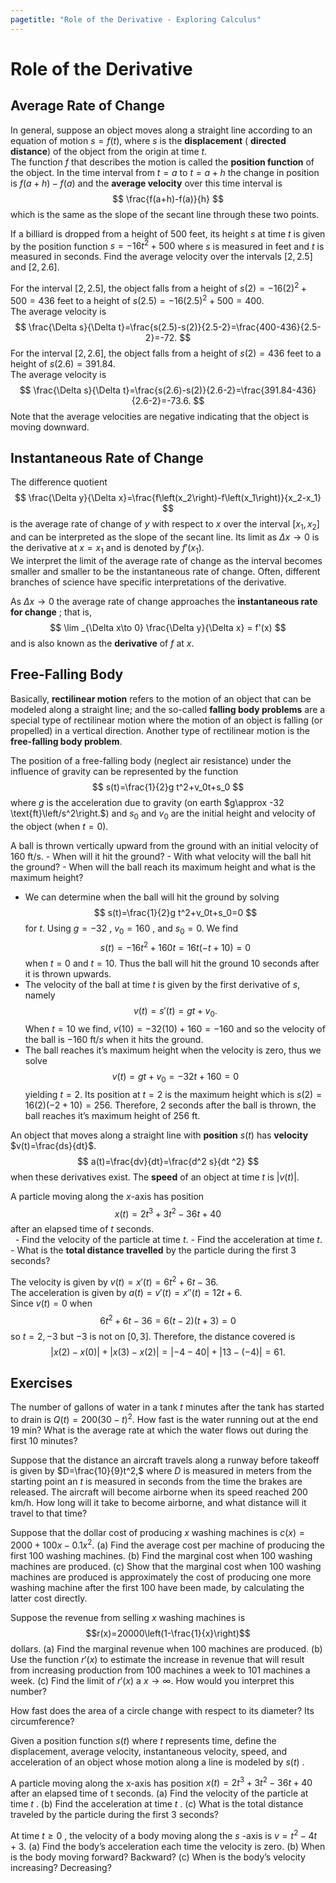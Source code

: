 ```yaml
---
pagetitle: "Role of the Derivative - Exploring Calculus"
---
```

# Role of the Derivative

## Average Rate of Change


In general, suppose an object moves along a straight line according to an equation of motion $s=f(t),$ where $s$ is the \index{displacement} **displacement** (\index{directed distance} **directed distance**) of the object from the origin at time $t.$  
The function $f$ that describes the motion is called the \index{position function} **position function**  of the object. 
In the time interval from $t=a$ to $t=a+h$  the change in position is $f(a+h)-f(a)$ and the \index{average velocity} **average velocity**  over this time interval is 
$$
\frac{f(a+h)-f(a)}{h}
$$ 
which is the same as the slope of the secant line through these two points.


::: {#exm- } 
If a billiard is dropped from a height of 500 feet, its height $s$  at time $t$  is given by the position function $s=-16t^2+500$  where $s$  is measured in feet and $t$  is measured in seconds. 
Find the average velocity over the intervals $[2,2.5]$ and $[2,2.6]$.  
::: 

::: {.solution }
For the interval $[2,2.5],$ the object falls from a height of $s(2)=-16(2)^2+500=436$  feet to a height of $s(2.5)=-16(2.5)^2+500=400.$  
The average velocity is 
$$
\frac{\Delta  s}{\Delta  t}=\frac{s(2.5)-s(2)}{2.5-2}=\frac{400-436}{2.5-2}=-72.
$$
For the interval $[2,2.6],$ the object falls from a height of $s(2)=436$  feet to a height of $s(2.6)=391.84.$  
The average velocity is 
$$
\frac{\Delta  s}{\Delta  t}=\frac{s(2.6)-s(2)}{2.6-2}=\frac{391.84-436}{2.6-2}=-73.6.
$$
Note that the average velocities are negative indicating that the object is moving downward.
::: 

## Instantaneous Rate of Change


The difference quotient 
$$
\frac{\Delta  y}{\Delta  x}=\frac{f\left(x_2\right)-f\left(x_1\right)}{x_2-x_1}
$$
is the average rate of change of $y$  with respect to $x$  over the interval $\left[x_1,x_2\right]$ and can be interpreted as the slope of the secant line.
Its limit as $\Delta x\to 0$  is the derivative at $x=x_1$ and is denoted by $f'\left(x_1\right).$  
We interpret the limit of the average rate of change as the interval becomes smaller and smaller to be the instantaneous rate of change. 
Often, different branches of science have specific interpretations of the derivative.


As $\Delta  x\to 0$  the average rate of change approaches the \index{instantaneous rate for change} **instantaneous rate for change** ; that
is, 
$$
\lim _{\Delta  x\to 0} \frac{\Delta  y}{\Delta  x} = f'(x)
$$ 
and is also known as the \index{derivative} **derivative**  of $f$  at $x.$ 


## Free-Falling Body


Basically, \index{rectilinear motion} **rectilinear motion** refers to the motion of an object that can be modeled along a straight line; and the so-called \index{falling body problems} **falling body problems**  are a special type of rectilinear motion where the motion of an object is falling (or propelled) in a vertical direction. 
Another type of rectilinear motion is the \index{free-falling body problem} **free-falling body problem**.


The position of a free-falling body (neglect air resistance) under the influence of gravity can be represented by the function  
$$
s(t)=\frac{1}{2}g t^2+v_0t+s_0
$$
where $g$  is the acceleration due to gravity (on earth $g\approx -32 \text{ft}\left/s^2\right.$) and $s_0$  and $v_0$  are the initial height and velocity of the object (when $t=0$).


::: {#exm- } 
A ball is thrown vertically upward from the ground with an initial velocity of $160 \text{ ft/s}$. 
- When will it hit the ground?
- With what velocity will the ball hit the ground?
- When will the ball reach its maximum height and what is the maximum height?
::: 

::: {.solution }

- We can determine when the ball will hit the ground by solving 
$$
s(t)=\frac{1}{2}g t^2+v_0t+s_0=0
$$ 
for $t$. 
Using $g=-32$ , $v_0=160$ , and $s_0=0$. 
We find 
$$
s(t)=-16t^2+160 t=16t (-t+10)=0
$$ 
when $t=0$  and $t=10$. 
Thus the ball will hit the ground 10 seconds after it is thrown upwards.
- The velocity of the ball at time $t$  is given by the first derivative of $s$, namely 
$$
v(t)=s'(t)=g t+v_0.
$$ 
When $t=10$ we find, $v(10)=-32 (10)+160=-160$ and so the velocity of the ball is $-160 \text{ ft}/s$ when it hits the ground.
- The ball reaches it's maximum height when the velocity is zero, thus we solve 
$$
v(t)= g t+v_0=-32 t+160=0
$$ 
yielding $t=2$. 
Its position at $t=2$ is the maximum height which is $s(2)=16(2)(-2+10)=256$. 
Therefore, 2 seconds after the ball is thrown, the ball reaches it's maximum height of 256 ft.
::: 


::: {#def- } 
An object that moves along a straight line with \index{position} **position** $s(t)$  has \index{velocity} **velocity** $v(t)=\frac{ds}{dt}$. 
$$
a(t)=\frac{dv}{dt}=\frac{d^2 s}{dt ^2}
$$ 
when these derivatives exist. 
The \index{speed} **speed**  of an object at time $t$  is $|v(t)|.$ 
::: 


::: {#exm- } 
A particle moving along the $x$-axis has position 
$$
x(t)=2t^3+3t^2-36t+40
$$ 
after an elapsed time of $t$ seconds.  
\ 
- Find the velocity of the particle at time $t.$ 
- Find the acceleration at time $t.$
- What is the \index{total distance travelled} **total distance travelled**  by the particle during the first 3 seconds?
::: 

::: {.solution }
The velocity is given by  $v(t)=x'(t)=6t^2+6 t-36.$  
The acceleration is given by $a(t)=v'(t)=x''(t)=12 t+6.$  
Since $v(t)=0$  when  
$$
6t^2+6t-36=6(t-2)(t+3)=0
$$ 
so $t=2, -3$ but $-3$ is not on $[0,3]$. 
Therefore, the distance covered is
$$
|x(2)-x(0)|+|x(3)-x(2)|=|-4-40|+|13-(-4)|=61.
 $$
::: 

## Exercises

::: {#exr- } 
The number of gallons of water in a tank $t$  minutes after the tank has started to drain is $Q(t)=200(30-t)^2.$  How fast is the water running out at the end 19 min? What is the average rate at which the water flows out during the first 10 minutes?
::: 

::: {#exr- } 
Suppose that the distance an aircraft travels along a runway before takeoff is given by $D=\frac{10}{9}t^2,$  where $D$  is measured in meters from the starting point an $t$  is measured in seconds from the time the brakes are released. The aircraft will become airborne when its speed reached 200 km/h. How long will it take to become airborne, and what distance will it travel to that time?
::: 

::: {#exr- } 
Suppose that the dollar cost of producing $x$  washing machines is $c(x)=2000+100x-0.1x^2.$  (a) Find the average cost per machine of producing the first 100 washing machines. (b) Find the marginal cost when 100 washing machines are produced.  (c) Show that the marginal cost when 100 washing machines are produced is approximately the cost of producing one more washing machine after the first 100 have been made, by calculating the latter cost directly.
::: 

::: {#exr- } 
Suppose the revenue from selling $x$  washing machines is  $$r(x)=20000\left(1-\frac{1}{x}\right)$$ dollars.  (a) Find the marginal revenue when 100 machines are produced. (b) Use the function $r'(x)$  to estimate the increase in revenue that will result from increasing production from 100 machines a week to 101 machines a week.  (c) Find the limit of $r'(x)$  a $x\to \infty .$  How would you interpret this number?
::: 

::: {#exr- } 
How fast does the area of a circle change with respect to its diameter? Its circumference?
::: 

::: {#exr- } 
Given a position function $s(t)$  where $t$  represents time, define the displacement, average velocity, instantaneous velocity, speed, and acceleration of an object whose motion along a line is modeled by $s(t)$ .
::: 

::: {#exr- } 
A particle moving along the x-axis has position $x(t)=2t^3+3t^2-36t+40$  after an elapsed time of t seconds. (a) Find the velocity of the particle at time $t$ . (b) Find the acceleration at time $t$ . (c) What is the total distance traveled by the particle during the first 3 seconds?
::: 

::: {#exr- } 
At time $t\geq 0$ , the velocity of a body moving along the $s$ -axis is $v=t^2-4t+3$. (a) Find the body's acceleration each time the velocity is zero. (b) When is the body moving forward? Backward? (c) When is the body's velocity increasing? Decreasing?
::: 


